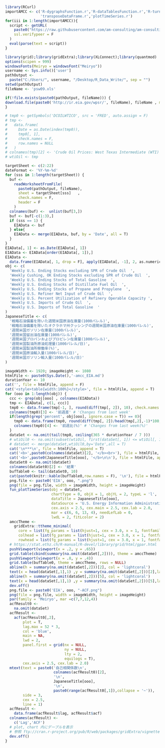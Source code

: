 ```r
library(RCurl)
importAMCC <- c('R-dygraphsFunction.r','R-dataTablesFunction.r','R-turningPoint.r',
                'transposeDataFrame.r','plotTimeSeries.r')
for(iii in 1:length(importAMCC)){
  script <- getURL(
    paste0("https://raw.githubusercontent.com/am-consulting/am-consulting.github.io/master/",importAMCC[iii]),
    ssl.verifypeer = F
  )
  eval(parse(text = script))
}
```

```r
library(grid);library(gridExtra);library(XLConnect);library(quantmod)
options(scipen = 999)
windowsFonts(Meiryo = windowsFont("Meiryo"))
username <- Sys.info()['user']
pathOutput <-
  paste("C:/Users/", username, "/Desktop/R_Data_Write/", sep = "")
setwd(pathOutput)
fileName <- 'psw09.xls'
```

```r
if(!file.exists(paste0(pathOutput, fileName))) {
download.file(paste0('http://ir.eia.gov/wpsr/', fileName), fileName , mode = "wb")
}
```

```r
# tmp0 <- getSymbols('DCOILWTICO', src = 'FRED', auto.assign = F)
# tmp <-
#   data.frame(
#     Date = as.Date(index(tmp0)),
#     tmp0[, 1],
#     check.names = F,
#     row.names = NULL
#   )
# colnames(tmp)[2] <- 'Crude Oil Prices: West Texas Intermediate (WTI) - Cushing, Oklahoma(Dollars per Barrel)'
# wtiOil <- tmp
```

```r
targetSheet <- c(2:22)
dateFormat <- '%Y-%m-%d'
for (sss in 1:length(targetSheet)) {
  buf <-
    readWorksheetFromFile(
      paste0(pathOutput, fileName),
      sheet = targetSheet[sss]   ,
      check.names = F,
      header = F
    )
  colnames(buf) <-  unlist(buf[3,])
  buf <- buf[-c(1:3),]
  if (sss == 1) {
    EIAData <- buf
  } else{
    EIAData <- merge(EIAData, buf, by = 'Date', all = T)
  }
}
EIAData[, 1] <- as.Date(EIAData[, 1])
EIAData <- EIAData[order(EIAData[, 1]),]
EIAData <-
  data.frame(EIAData[, 1, drop = F], apply(EIAData[, -1], 2, as.numeric), check.names = F)
obj <- c(
  'Weekly U.S. Ending Stocks excluding SPR of Crude Oil  ',
  'Weekly Cushing, OK Ending Stocks excluding SPR of Crude Oil  ',
  'Weekly U.S. Ending Stocks of Total Gasoline  ',
  'Weekly U.S. Ending Stocks of Distillate Fuel Oil  ',
  'Weekly U.S. Ending Stocks of Propane and Propylene  ',
  'Weekly U.S. Refiner Net Input of Crude Oil  ',
  'Weekly U.S. Percent Utilization of Refinery Operable Capacity ',
  'Weekly U.S. Imports of Crude Oil  ',
  'Weekly U.S. Imports of Total Gasoline  '
)
JapaneseTitle <- c(
  '戦略石油備蓄を除いた週間米国原油在庫量(1000バレル)',
  '戦略石油備蓄を除いたオクラホマ州クッシングの週間米国原油在庫量(1000バレル)',
  '週間米国ガソリン在庫量(1000バレル)',
  '週間米国留出油在庫量(1000バレル)',
  '週間米国プロパンおよびプロピレン在庫量(1000バレル)',
  '週間米国製油所原油処理量(1000バレル/日)',
  '週間米国製油所稼働率(%)',
  '週間米国原油輸入量(1000バレル/日)',
  '週間米国ガソリン輸入量(1000バレル/日)'
)
```

```r
imageWidth <- 1920; imageHeight <- 1080
htmlFile <- paste0(Sys.Date(),'-amcc_EIA.md')
durationYear <- 10
cat('', file = htmlFile, append = F)
cat('<style>table{width:100%}</style>', file = htmlFile, append = T)
for (ooo in 1:length(obj)) {
  ccc <- grep(obj[ooo] , colnames(EIAData))
  tmp <- EIAData[, c(1, ccc)]
  tmp0 <- data.frame(tmp[-1, ], round(diff(tmp[, 2]), 10), check.names = F)
  colnames(tmp0)[3] <- '前週差' # 'Changes from last week'
  if(length(grep('percent', obj[ooo], ignore.case = T)) == 0){
    tmp0 <- data.frame(tmp0, round(diff(tmp[, 2])/head(tmp[,2],-1)*100,1), check.names = F)
    colnames(tmp0)[4] <- '前週比(%)' # 'Changes from last week(%)'
  }
  dataSet <- na.omit(tail(tmp0, ceiling(365 * durationYear / 7 )))
  # wtiOil0 <- na.omit(subset(wtiOil, first(dataSet[, 1]) <= wtiOil[, 1] & wtiOil[, 1] <= last(dataSet[, 1])))
  # dataSet <- merge(dataSet,wtiOil0,by='Date',all = T)
  cat('\n***\n', file = htmlFile, append = T)
  cat('<b>',paste0(colnames(dataSet)[2], '</b><br>'), file = htmlFile, append = T)
  cat('<b>',paste0(JapaneseTitle[ooo], '</b>\n\n'), file = htmlFile, append = T)
  dataSet0 <- na.omit(dataSet)
  colnames(dataSet0)[2] <- '結果'
  bufTable0 <- tail(dataSet0, 10)
  cat(paste0(knitr::kable(bufTable0,row.names = F), '\n'), file = htmlFile, append = T)  
  png.file <- paste0('EIA', ooo, ".png")
  png(file = png.file, width = imageWidth, height = imageHeight)
  fun_plotTimeSeries(obj = dataSet,
                     chartType = 0, objX = 1, objYL = 2, typeL = 'l',
                     dataTitle = JapaneseTitle[ooo],
                     dataSource = 'U.S. Energy Information Administration (EIA)',
                     cex.axis = 2.5, cex.main = 2.5, cex.lab = 2.0, 
                     mar = c(6, 6, 13, 4), needLefLab = 0,
                     lwdL = 2, fitLcolor = 2)
  amccTheme <- 
    gridExtra::ttheme_minimal(
      core = list(fg_params = list(hjust=1, cex = 3.0, x = 1, fontfamily = 'Meiryo')),
      colhead = list(fg_params = list(hjust=1, cex = 3.0, x = 1, fontfamily = 'Meiryo')),
      rowhead = list(fg_params = list(hjust=1, cex = 3.0, x = 1, fontfamily = 'Meiryo')))
  # https://stat.ethz.ch/R-manual/R-devel/library/grid/html/gpar.html
  pushViewport(viewport(x = .2, y = .65))
  grid.table(cbind(summary(na.omit(dataSet[,2]))), theme = amccTheme)
  pushViewport(viewport(x = .8, y = .4))
  grid.table(bufTable0, theme = amccTheme, rows = NULL)
  abline(h = summary(na.omit(dataSet[,2]))[2], col = 'lightcoral')
  text(x = head(dataSet[,1],1) ,y = summary(na.omit(dataSet[,2]))[2],labels = '1st Qu.', pos = 4, cex = 3)
  abline(h = summary(na.omit(dataSet[,2]))[5], col = 'lightcoral')
  text(x = head(dataSet[,1],1) ,y = summary(na.omit(dataSet[,2]))[5],labels = '3rd Qu.', pos = 4, cex = 3)
  dev.off()
  png.file <- paste0('EIA', ooo, "-ACF.png")
  png(file = png.file, width = imageWidth, height = imageHeight)
  par(family = 'Meiryo', mar =c(7,7,12,4))
  acfResult0 <-
    na.omit(dataSet)
  acfResult <-
    acf(acfResult0[,2],
        plot = T,
        lag.max = 52 * 3,
        col = 'blue',
        main = NA,
        lwd = 2,
        panel.first = grid(nx = NULL,
                           ny = NULL,
                           lty = 2,
                           equilogs = T),
        cex.axis = 2.5, cex.lab = 2.0)
  mtext(text = paste0('自己相関係数\n',
                      colnames(acfResult0)[2],
                      '\n',
                      JapaneseTitle[ooo],
                      '\n',
                      paste0(range(acfResult0[,1]),collapse = '~')), 
        side = 3,
        cex = 2.5,
        line = 1)
  acfResult <-
    data.frame(acfResult$lag, acfResult$acf)
  colnames(acfResult) <- 
    c('Lag','ACF')
  # plot, chart 内にデーブルを表示
  # 参照 ftp://cran.r-project.org/pub/R/web/packages/gridExtra/vignettes/tableGrob.html
  dev.off()
}
```
